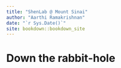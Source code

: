 ```yaml
--- 
title: "ShenLab @ Mount Sinai"
author: "Aarthi Ramakrishnan"
date: "`r Sys.Date()`"
site: bookdown::bookdown_site
---
```


# Down the rabbit-hole

